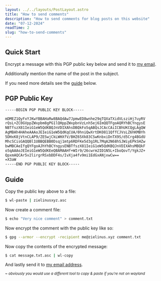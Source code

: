 ```yaml
---
layout: ../../layouts/PostLayout.astro
title: "How to send comments"
description: "How to send comments for blog posts on this website"
date: "07-12-2024"
readTime: 2
slug: "how-to-send-comments"
---
```


## Quick Start

Encrypt a message with this PGP public key below and send it to <a href="mailto:me@zielinus.xyz">my email</a>.

Additionally mention the name of the post in the subject.

If you need more details see the [guide](#guide) below.

## PGP Public Key

```txt
-----BEGIN PGP PUBLIC KEY BLOCK-----

mDMEZ1QyFxYJKwYBBAHaRw8BAQdAw7JpmwED8wnhe29qTQXaTXidVLsziHj7uyRV
rQsL+ZC0GVppZWxpbm8gPG1lQHppZWxpbnVzLnh5ej6ImQQTFgoAQRYhBCYngysE
NBTfszX81IeiG1eW5QdKBQJnVDIXAhsDBQkFo5qABQsJCAcCAiICBhUKCQgLAgQW
AgMBAh4HAheAAAoJEIeiG1eW5QdKqCUA/0hniQwXrtDKO811QffCJVsLZ6hKMBYh
5DHxK8jVtnCLAP9/ZESwjCkLWHXfV/BHZ65Xk83CSwKnbxiDnTX9S/d5Crg4BGdU
MhcSCisGAQQBl1UBBQEBB0Dsqj1mtp6RDFKe5d3g1RL7MqA2N68hSJWiyEPkSHZw
bwMBCAeIfgQYFgoAJhYhBCYngysENBTfszX81IeiG1eW5QdKBQJnVDIXAhsMBQkF
o5qAAAoJEIeiG1eW5QdKEeQBAMAAHf+WIr9/26cwrm2ID1N5L+IboQovT/YgkJZ+
QpxmAQCAr5v2lirgrRSxbDDF4s/IvXja4fv9mi1EdGxANjxwCw==
=X3aW
-----END PGP PUBLIC KEY BLOCK-----
```

## Guide

Copy the public key above to a file:
```sh
$ wl-paste | zielinusxyz.asc
```

Now create a comment file:
```sh
$ echo "Very nice comment" > comment.txt
```

Now encrypt the comment with the public key like so:
```sh
$ gpg --armor --encrypt -recipient me@zielinus.xyz comment.txt
```

Now copy the contents of the encrypted message:
```sh
$ cat message.txt.asc | wl-copy
```

And lastly send it to <a href="me@zielinus.xyz">my email address</a>.

<sup>*~ obviously you would use a different tool to copy & paste if you're not on wayland*</sup>

